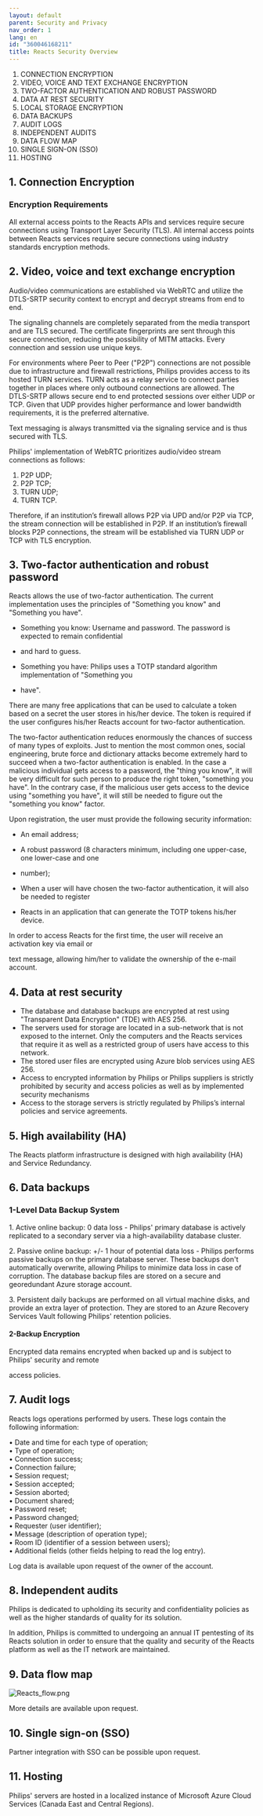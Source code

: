```yaml
---
layout: default
parent: Security and Privacy
nav_order: 1
lang: en
id: "360046168211"
title: Reacts Security Overview
---
```

1. CONNECTION ENCRYPTION  
2. VIDEO, VOICE AND TEXT EXCHANGE ENCRYPTION  
3. TWO-FACTOR AUTHENTICATION AND ROBUST PASSWORD  
4. DATA AT REST SECURITY  
5. LOCAL STORAGE ENCRYPTION  
6. DATA BACKUPS  
7. AUDIT LOGS  
8. INDEPENDENT AUDITS  
9. DATA FLOW MAP  
10. SINGLE SIGN-ON (SSO)  
11. HOSTING

1\. Connection Encryption
-------------------------

### Encryption Requirements

All external access points to the Reacts APIs and services require secure connections using Transport Layer Security (TLS). All internal access points between Reacts services require secure connections using industry standards encryption methods.

2\. Video, voice and text exchange encryption
---------------------------------------------

Audio/video communications are established via WebRTC and utilize the DTLS-SRTP security context to encrypt and decrypt streams from end to end.

The signaling channels are completely separated from the media transport and are TLS secured. The certificate fingerprints are sent through this secure connection, reducing the possibility of MITM attacks. Every connection and session use unique keys.

For environments where Peer to Peer ("P2P") connections are not possible due to infrastructure and firewall restrictions, Philips provides access to its hosted TURN services. TURN acts as a relay service to connect parties together in places where only outbound connections are allowed. The DTLS-SRTP allows secure end to end protected sessions over either UDP or TCP. Given that UDP provides higher performance and lower bandwidth requirements, it is the preferred alternative.

Text messaging is always transmitted via the signaling service and is thus secured with TLS.

  
Philips' implementation of WebRTC prioritizes audio/video stream connections as follows:

1.  P2P UDP;
2.  P2P TCP;
3.  TURN UDP;
4.  TURN TCP.

Therefore, if an institution’s firewall allows P2P via UPD and/or P2P via TCP, the stream connection will be established in P2P. If an institution’s firewall blocks P2P connections, the stream will be established via TURN UDP or TCP with TLS encryption.

3\. Two-factor authentication and robust password
-------------------------------------------------

Reacts allows the use of two-factor authentication. The current implementation uses the principles of "Something you know" and "Something you have".

*   Something you know: Username and password. The password is expected to remain confidential

*   and hard to guess.

*   Something you have: Philips uses a TOTP standard algorithm implementation of "Something you

*   have".

There are many free applications that can be used to calculate a token based on a secret the user stores in his/her device. The token is required if the user configures his/her Reacts account for two-factor authentication.

The two-factor authentication reduces enormously the chances of success of many types of exploits. Just to mention the most common ones, social engineering, brute force and dictionary attacks become extremely hard to succeed when a two-factor authentication is enabled. In the case a malicious individual gets access to a password, the "thing you know", it will be very difficult for such person to produce the right token, "something you have". In the contrary case, if the malicious user gets access to the device using "something you have", it will still be needed to figure out the "something you know" factor.

Upon registration, the user must provide the following security information:

*   An email address;
*   A robust password (8 characters minimum, including one upper-case, one lower-case and one

*   number);

*   When a user will have chosen the two-factor authentication, it will also be needed to register

*   Reacts in an application that can generate the TOTP tokens his/her device.

In order to access Reacts for the first time, the user will receive an activation key via email or

text message, allowing him/her to validate the ownership of the e-mail account.

4\. Data at rest security 
--------------------------

*   The database and database backups are encrypted at rest using "Transparent Data Encryption" (TDE) with AES 256.
*   The servers used for storage are located in a sub-network that is not exposed to the internet. Only the computers and the Reacts services that require it as well as a restricted group of users have access to this network.
*   The stored user files are encrypted using Azure blob services using AES 256.
*   Access to encrypted information by Philips or Philips suppliers is strictly prohibited by security and access policies as well as by implemented security mechanisms
*   Access to the storage servers is strictly regulated by Philips’s internal policies and service agreements.

5\. High availability (HA)
--------------------------

The Reacts platform infrastructure is designed with high availability (HA) and Service Redundancy.

6\. Data backups
----------------

### 1-Level Data Backup System

1\. Active online backup: 0 data loss - Philips' primary database is actively replicated to a secondary server via a high-availability database cluster.

2\. Passive online backup: +/- 1 hour of potential data loss - Philips performs passive backups on the primary database server. These backups don't automatically overwrite, allowing Philips to minimize data loss in case of corruption. The database backup files are stored on a secure and georedundant Azure storage account.

3\. Persistent daily backups are performed on all virtual machine disks, and provide an extra layer of protection. They are stored to an Azure Recovery Services Vault following Philips' retention policies.

#### **2-Backup Encryption**

Encrypted data remains encrypted when backed up and is subject to Philips' security and remote

access policies.

7\. Audit logs
--------------

Reacts logs operations performed by users. These logs contain the following information:

• Date and time for each type of operation;  
• Type of operation;  
• Connection success;  
• Connection failure;  
• Session request;  
• Session accepted;  
• Session aborted;  
• Document shared;  
• Password reset;  
• Password changed;  
• Requester (user identifier);  
• Message (description of operation type);  
• Room ID (identifier of a session between users);  
• Additional fields (other fields helping to read the log entry).

Log data is available upon request of the owner of the account.

8\. Independent audits
----------------------

Philips is dedicated to upholding its security and confidentiality policies as well as the higher standards of quality for its solution.

In addition, Philips is committed to undergoing an annual IT pentesting of its Reacts solution in order to ensure that the quality and security of the Reacts platform as well as the IT network are maintained.

9\. Data flow map
-----------------

![Reacts_flow.png](@assets/attachments/Reacts_flow.png)

More details are available upon request.

10\. Single sign-on (SSO)
-------------------------

Partner integration with SSO can be possible upon request.

11\. Hosting 
-------------

Philips' servers are hosted in a localized instance of Microsoft Azure Cloud Services (Canada East and Central Regions).


